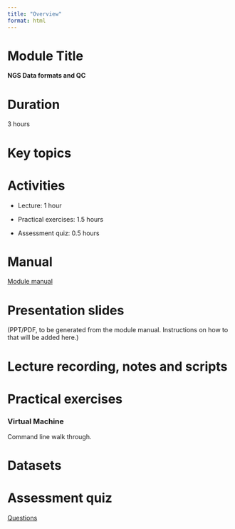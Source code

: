 ```yaml
---
title: "Overview"
format: html
---
```

# Module Title

**NGS Data formats and QC**

# Duration

3 hours

# Key topics

# Activities

-   Lecture: 1 hour

-   Practical exercises: 1.5 hours

-   Assessment quiz: 0.5 hours

# Manual

[Module manual](module4_manual.qmd)

# Presentation slides

(PPT/PDF, to be generated from the module manual. Instructions on how to that will be added here.)

# Lecture recording, notes and scripts

# Practical exercises


### Virtual Machine

Command line walk through.

# Datasets

# Assessment quiz

[Questions](module4_assessment.qmd)
